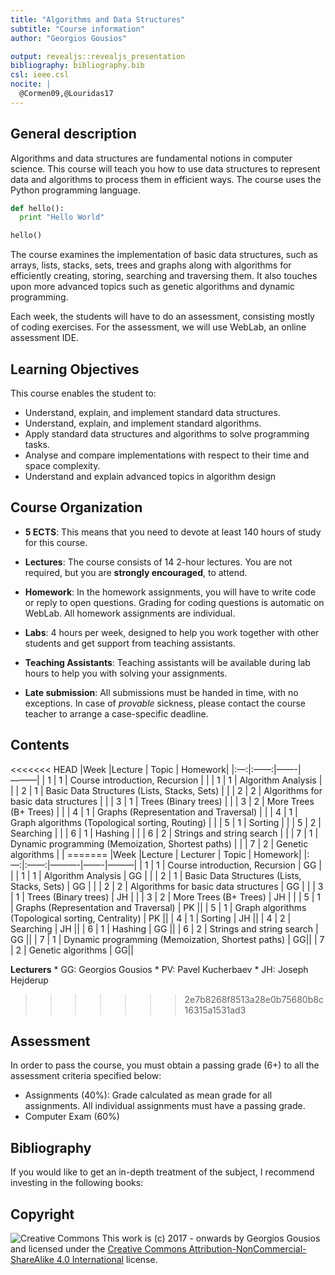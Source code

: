 ```yaml
---
title: "Algorithms and Data Structures"
subtitle: "Course information"
author: "Georgios Gousios"

output: revealjs::revealjs_presentation
bibliography: bibliography.bib
csl: ieee.csl
nocite: |
  @Cormen09,@Louridas17
---
```


## General description

Algorithms and data structures are fundamental notions in computer science.
This course will teach you how to use data structures to represent data and
algorithms to process them in efficient ways. The course uses the Python
programming language.

```python
def hello():
  print "Hello World"

hello()
```

The course examines the implementation of basic data structures, such as arrays, 
lists, stacks, sets, trees and graphs along with algorithms for efficiently
creating, storing, searching and traversing them. It also touches upon
more advanced topics such as genetic algorithms and dynamic programming.

Each week, the students will have to do an assessment, consisting mostly
of coding exercises. For the assessment, we will use WebLab, an online assessment IDE.

## Learning Objectives

This course enables the student to:

* Understand, explain, and implement standard data structures.
* Understand, explain, and implement standard algorithms.
* Apply standard data structures and algorithms to solve programming tasks.
* Analyse and compare implementations with respect to their time and space complexity.
* Understand and explain advanced topics in algorithm design

## Course Organization

* **5 ECTS**: This means that you need to devote at least 140 hours of study
  for this course.

* **Lectures**: The course consists of 14 2-hour lectures. You are not required,
  but you are **strongly encouraged**, to attend.

* **Homework**: In the homework assignments, you will have to write code or reply to open questions. Grading for coding questions is automatic on WebLab. All homework assignments are individual.

* **Labs**: 4 hours per week, designed to help you work together with other
  students and get support from teaching assistants.

* **Teaching Assistants**: Teaching assistants will be available during
  lab hours to help you with solving your assignments.

* **Late submission**: All submissions must be handed in time, with no
  exceptions. In case of *provable* sickness, please contact the course
  teacher to arrange a case-specific deadline.

## Contents

<<<<<<< HEAD
|Week |Lecture | Topic | Homework|
|:---:|:------:|-------|---------|
| 1 | 1 | Course introduction, Recursion  | |
| 1 | 1 | Algorithm Analysis   | |
| 2 | 1 | Basic Data Structures (Lists, Stacks, Sets) | |
| 2 | 2 | Algorithms for basic data structures | |
| 3 | 1 | Trees (Binary trees)  | |
| 3 | 2 | More Trees (B+ Trees) | |
| 4 | 1 | Graphs (Representation and Traversal) | |
| 4 | 1 | Graph algorithms (Topological sorting, Routing) | |
| 5 | 1 | Sorting | |
| 5 | 2 | Searching | |
| 6 | 1 | Hashing | |
| 6 | 2 | Strings and string search  | |
| 7 | 1 | Dynamic programming (Memoization, Shortest paths) | |
| 7 | 2 | Genetic algorithms  | |
=======
|Week |Lecture | Lecturer | Topic | Homework|
|:---:|:------:|----------|-------|---------|
| 1 | 1 | Course introduction, Recursion  | GG | |
| 1 | 1 | Algorithm Analysis   | GG | |
| 2 | 1 | Basic Data Structures (Lists, Stacks, Sets) | GG | |
| 2 | 2 | Algorithms for basic data structures | GG | |
| 3 | 1 | Trees (Binary trees)  | JH | |
| 3 | 2 | More Trees (B+ Trees) | JH | |
| 5 | 1 | Graphs (Representation and Traversal) | PK ||
| 5 | 1 | Graph algorithms (Topological sorting, Centrality) | PK ||
| 4 | 1 | Sorting | JH ||
| 4 | 2 | Searching | JH ||
| 6 | 1 | Hashing | GG ||
| 6 | 2 | Strings and string search  | GG ||
| 7 | 1 | Dynamic programming (Memoization, Shortest paths) | GG||
| 7 | 2 | Genetic algorithms  | GG||

**Lecturers**
* GG: Georgios Gousios
* PV: Pavel Kucherbaev
* JH: Joseph Hejderup

>>>>>>> 2e7b8268f8513a28e0b75680b8c16315a1531ad3

## Assessment

In order to pass the course, you must obtain a passing grade (6+) to all the
assessment criteria specified below:

* Assignments (40%): Grade calculated as mean grade for all assignments. 
All individual assignments must have a passing grade.
* Computer Exam (60%)

## Bibliography

If you would like to get an in-depth treatment of the subject, I recommend
investing in the following books:

<div id="refs"></div>

## Copyright
![Creative Commons](https://i.creativecommons.org/l/by-nc-sa/4.0/80x15.png)
This work is (c) 2017 - onwards by Georgios Gousios and licensed under the
[Creative Commons Attribution-NonCommercial-ShareAlike 4.0 International
](http://creativecommons.org/licenses/by-nc-sa/4.0/) license.
